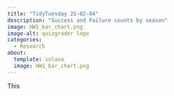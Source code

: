 ```yaml
---
title: "TidyTuesday 25-02-04"
description: "Success and Failure counts by season"
image: HW1_bar_chart.png
image-alt: quizgrader logo
categories:
  - Research
about:
  template: solana
  image: HW1_bar_chart.png
---
```


This